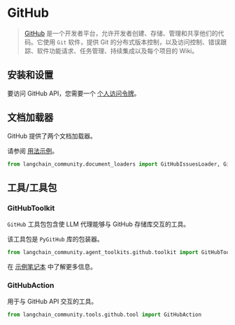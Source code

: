 # GitHub

>[GitHub](https://github.com/) 是一个开发者平台，允许开发者创建、存储、管理和共享他们的代码。它使用 `Git` 软件，提供 Git 的分布式版本控制，以及访问控制、错误跟踪、软件功能请求、任务管理、持续集成以及每个项目的 Wiki。


## 安装和设置

要访问 GitHub API，您需要一个 [个人访问令牌](https://github.com/settings/tokens)。


## 文档加载器

GitHub 提供了两个文档加载器。

请参阅 [用法示例](/docs/integrations/document_loaders/github)。

```python
from langchain_community.document_loaders import GitHubIssuesLoader, GithubFileLoader
```

## 工具/工具包

### GitHubToolkit
`GitHub` 工具包包含使 LLM 代理能够与 GitHub 存储库交互的工具。

该工具包是 `PyGitHub` 库的包装器。

```python
from langchain_community.agent_toolkits.github.toolkit import GitHubToolkit
```

在 [示例笔记本](/docs/integrations/tools/github) 中了解更多信息。

### GitHubAction

用于与 GitHub API 交互的工具。

```python
from langchain_community.tools.github.tool import GitHubAction
```